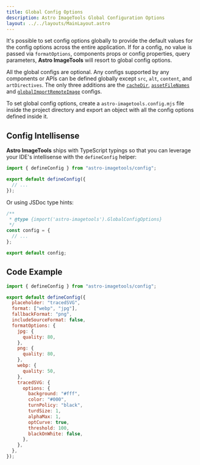 ```yaml
---
title: Global Config Options
description: Astro ImageTools Global Configuration Options
layout: ../../layouts/MainLayout.astro
---
```



It's possible to set config options globally to provide the default values for the config options across the entire application. If for a config, no value is passed via `formatOptions`, components props or config properties, query parameters, **Astro ImageTools** will resort to global config options.

All the global configs are optional. Any configs supported by any components or APIs can be defined globally except `src`, `alt`, `content`, and `artDirectives`. The only three additions are the [`cacheDir`](#cacheDir), [`assetFileNames`](#assetFileNames) and [`globalImportRemoteImage`](#globalImportRemoteImage) configs.

To set global config options, create a `astro-imagetools.config.mjs` file inside the project directory and export an object with all the config options defined inside it.

## Config Intellisense

**Astro ImageTools** ships with TypeScript typings so that you can leverage your IDE's intellisense with the `defineConfig` helper:

```js
import { defineConfig } from "astro-imagetools/config";

export default defineConfig({
  // ...
});
```

Or using JSDoc type hints:

```js
/**
 * @type {import('astro-imagetools').GlobalConfigOptions}
 */
const config = {
  // ...
};

export default config;
```

## Code Example

```js
import { defineConfig } from "astro-imagetools/config";

export default defineConfig({
  placeholder: "tracedSVG",
  format: ["webp", "jpg"],
  fallbackFormat: "png",
  includeSourceFormat: false,
  formatOptions: {
    jpg: {
      quality: 80,
    },
    png: {
      quality: 80,
    },
    webp: {
      quality: 50,
    },
    tracedSVG: {
      options: {
        background: "#fff",
        color: "#000",
        turnPolicy: "black",
        turdSize: 1,
        alphaMax: 1,
        optCurve: true,
        threshold: 100,
        blackOnWhite: false,
      },
    },
  },
});
```

<ConfigOptions global />
